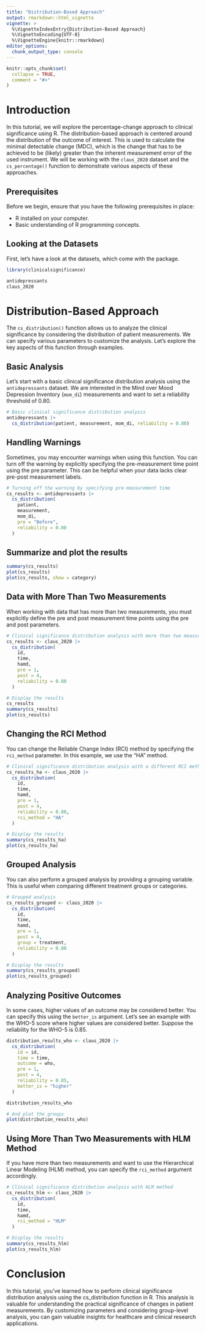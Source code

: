 ```yaml
---
title: "Distribution-Based Approach"
output: rmarkdown::html_vignette
vignette: >
  %\VignetteIndexEntry{Distribution-Based Approach}
  %\VignetteEncoding{UTF-8}
  %\VignetteEngine{knitr::rmarkdown}
editor_options: 
  chunk_output_type: console
---
```


```r
knitr::opts_chunk$set(
  collapse = TRUE,
  comment = "#>"
)
```


# Introduction
In this tutorial, we will explore the percentage-change approach to clinical significance using R. The distribution-based approach is centered around the distribution of the outcome of interest. This is used to calculate the minimal detectable change (MDC), which is the change that has to be achieved to be (likely) greater than the inherent measurement error of the used instrument. We will be working with the `claus_2020` dataset and the `cs_percentage()` function to demonstrate various aspects of these approaches.


## Prerequisites
Before we begin, ensure that you have the following prerequisites in place:

- R installed on your computer.
- Basic understanding of R programming concepts.


## Looking at the Datasets
First, let's have a look at the datasets, which come with the package.

```r
library(clinicalsignificance)

antidepressants
claus_2020
```


# Distribution-Based Approach
The `cs_distribution()` function allows us to analyze the clinical significance by considering the distribution of patient measurements. We can specify various parameters to customize the analysis. Let's explore the key aspects of this function through examples.


## Basic Analysis
Let's start with a basic clinical significance distribution analysis using the `antidepressants` dataset. We are interested in the Mind over Mood Depression Inventory (`mom_di`) measurements and want to set a reliability threshold of 0.80.


```r
# Basic clinical significance distribution analysis
antidepressants |>
  cs_distribution(patient, measurement, mom_di, reliability = 0.80)
```


## Handling Warnings
Sometimes, you may encounter warnings when using this function. You can turn off the warning by explicitly specifying the pre-measurement time point using the pre parameter. This can be helpful when your data lacks clear pre-post measurement labels.


```r
# Turning off the warning by specifying pre-measurement time
cs_results <- antidepressants |>
  cs_distribution(
    patient,
    measurement,
    mom_di,
    pre = "Before",
    reliability = 0.80
  )
```


## Summarize and plot the results
```r
summary(cs_results)
plot(cs_results)
plot(cs_results, show = category)
```

## Data with More Than Two Measurements
When working with data that has more than two measurements, you must explicitly define the pre and post measurement time points using the pre and post parameters.

```r
# Clinical significance distribution analysis with more than two measurements
cs_results <- claus_2020 |>
  cs_distribution(
    id,
    time,
    hamd,
    pre = 1,
    post = 4,
    reliability = 0.80
  )

# Display the results
cs_results
summary(cs_results)
plot(cs_results)
```


## Changing the RCI Method
You can change the Reliable Change Index (RCI) method by specifying the `rci_method` parameter. In this example, we use the "HA" method.

```r
# Clinical significance distribution analysis with a different RCI method
cs_results_ha <- claus_2020 |>
  cs_distribution(
    id,
    time,
    hamd,
    pre = 1,
    post = 4,
    reliability = 0.80,
    rci_method = "HA"
  )

# Display the results
summary(cs_results_ha)
plot(cs_results_ha)
```

## Grouped Analysis
You can also perform a grouped analysis by providing a grouping variable. This is useful when comparing different treatment groups or categories.

```r
# Grouped analysis
cs_results_grouped <- claus_2020 |>
  cs_distribution(
    id,
    time,
    hamd,
    pre = 1,
    post = 4,
    group = treatment,
    reliability = 0.80
  )

# Display the results
summary(cs_results_grouped)
plot(cs_results_grouped)
```


## Analyzing Positive Outcomes
In some cases, higher values of an outcome may be considered better. You can specify this using the `better_is` argument. Let's see an example with the WHO-5 score where higher values are considered better. Suppose the reliability for the WHO-5 is 0.85.

```r
distribution_results_who <- claus_2020 |> 
  cs_distribution(
    id = id,
    time = time,
    outcome = who,
    pre = 1,
    post = 4,
    reliability = 0.85,
    better_is = "higher"
  )

distribution_results_who

# And plot the groups
plot(distribution_results_who)
```

## Using More Than Two Measurements with HLM Method
If you have more than two measurements and want to use the Hierarchical Linear Modeling (HLM) method, you can specify the `rci_method` argument accordingly.

```r
# Clinical significance distribution analysis with HLM method
cs_results_hlm <- claus_2020 |>
  cs_distribution(
    id,
    time,
    hamd,
    rci_method = "HLM"
  )

# Display the results
summary(cs_results_hlm)
plot(cs_results_hlm)
```

# Conclusion
In this tutorial, you've learned how to perform clinical significance distribution analysis using the cs_distribution function in R. This analysis is valuable for understanding the practical significance of changes in patient measurements. By customizing parameters and considering group-level analysis, you can gain valuable insights for healthcare and clinical research applications.
